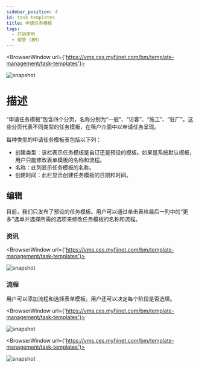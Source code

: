 ---
sidebar_position: 4
id: task-templates
title: 申请任务模板
tags:
  - 开始使用
  - 楼管 (BM)
---


<BrowserWindow url={'https://vms.ces.myfiinet.com/bm/template-management/task-templates'}>

![snapshot](/assets/bm/bm-task-template-zh-hant.png)

</BrowserWindow>

# 描述

“申请任务模板”包含四个分页，名称分别为“一般”、“访客”、“施工”、“驻厂”。这些分页代表不同类型的任务模板，在租户介面中以申请任务呈现。

每种类型的申请任务模板表包括以下列：

- 创建类型：该栏表示任务模板是自订还是预设的模板。如果是系统默认模板，用户只能修改表单模板的名称和流程。
- 名称：此列显示任务模板的名称。
- 创建时间：此栏显示创建任务模板的日期和时间。

## 编辑

目前，我们只发布了预设的任务模板。用户可以通过单击表格最后一列中的“更多”选单并选择所需的选项来修改任务模板的名称和流程。

### 资讯

<BrowserWindow url={'https://vms.ces.myfiinet.com/bm/template-management/task-templates'}>

![snapshot](/assets/bm/bm-edit-task-template-zh-hant.png)

</BrowserWindow>

### 流程

用户可以添加流程和选择表单模板。用户还可以决定每个阶段是否选填。

<BrowserWindow url={'https://vms.ces.myfiinet.com/bm/template-management/task-templates'}>

![snapshot](/assets/bm/bm-view-task-template-flow-zh-hant.png)

</BrowserWindow>

<BrowserWindow url={'https://vms.ces.myfiinet.com/bm/template-management/task-templates'}>

![snapshot](/assets/bm/bm-edit-task-template-flow-zh-hant.png)

</BrowserWindow>
